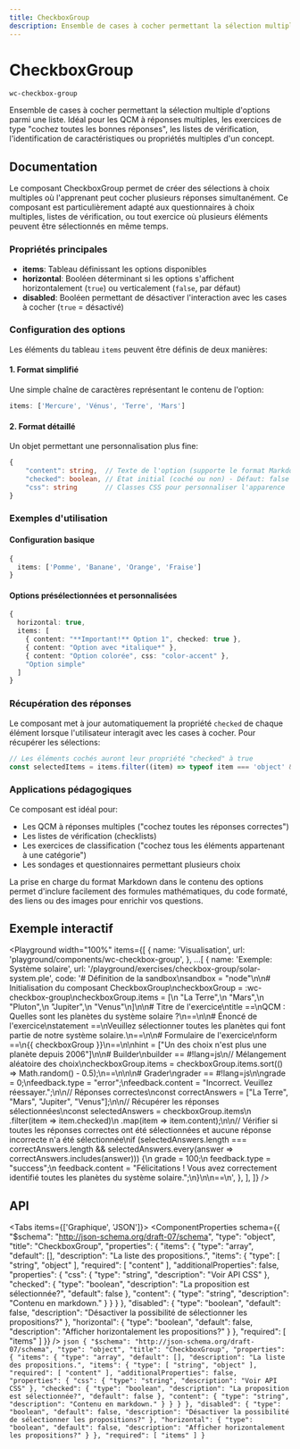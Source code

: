 ```yaml
---
title: CheckboxGroup
description: Ensemble de cases à cocher permettant la sélection multiple d'options parmi une liste. Idéal pour les QCM à réponses multiples, les exercices de type "cochez toutes les bonnes réponses", les listes de vérification, l'identification de caractéristiques ou propriétés multiples d'un concept.
---
```



# CheckboxGroup

`wc-checkbox-group`

Ensemble de cases à cocher permettant la sélection multiple d'options parmi une liste. Idéal pour les QCM à réponses multiples, les exercices de type "cochez toutes les bonnes réponses", les listes de vérification, l'identification de caractéristiques ou propriétés multiples d'un concept.

## Documentation

Le composant CheckboxGroup permet de créer des sélections à choix multiples où l'apprenant peut cocher plusieurs réponses simultanément. Ce composant est particulièrement adapté aux questionnaires à choix multiples, listes de vérification, ou tout exercice où plusieurs éléments peuvent être sélectionnés en même temps.

### Propriétés principales

- **items**: Tableau définissant les options disponibles
- **horizontal**: Booléen déterminant si les options s'affichent horizontalement (`true`) ou verticalement (`false`, par défaut)
- **disabled**: Booléen permettant de désactiver l'interaction avec les cases à cocher (`true` = désactivé)

### Configuration des options

Les éléments du tableau `items` peuvent être définis de deux manières:

#### 1. Format simplifié

Une simple chaîne de caractères représentant le contenu de l'option:

```typescript
items: ['Mercure', 'Vénus', 'Terre', 'Mars']
```

#### 2. Format détaillé

Un objet permettant une personnalisation plus fine:

```typescript
{
    "content": string,  // Texte de l'option (supporte le format Markdown)
    "checked": boolean, // État initial (coché ou non) - Défaut: false
    "css": string       // Classes CSS pour personnaliser l'apparence
}
```

### Exemples d'utilisation

#### Configuration basique

```typescript
{
  items: ['Pomme', 'Banane', 'Orange', 'Fraise']
}
```

#### Options présélectionnées et personnalisées

```typescript
{
  horizontal: true,
  items: [
    { content: "**Important!** Option 1", checked: true },
    { content: "Option avec *italique*" },
    { content: "Option colorée", css: "color-accent" },
    "Option simple"
  ]
}
```

### Récupération des réponses

Le composant met à jour automatiquement la propriété `checked` de chaque élément lorsque l'utilisateur interagit avec les cases à cocher. Pour récupérer les sélections:

```typescript
// Les éléments cochés auront leur propriété "checked" à true
const selectedItems = items.filter((item) => typeof item === 'object' && item.checked)
```

### Applications pédagogiques

Ce composant est idéal pour:

- Les QCM à réponses multiples ("cochez toutes les réponses correctes")
- Les listes de vérification (checklists)
- Les exercices de classification ("cochez tous les éléments appartenant à une catégorie")
- Les sondages et questionnaires permettant plusieurs choix

La prise en charge du format Markdown dans le contenu des options permet d'inclure facilement des formules mathématiques, du code formaté, des liens ou des images pour enrichir vos questions.

## Exemple interactif

<Playground
  width="100%"
  items={[
    {
      name: 'Visualisation',
      url: 'playground/components/wc-checkbox-group',
    },
    ...[
      {
        name: 'Exemple: Système solaire',
        url: '/playground/exercises/checkbox-group/solar-system.ple',
        code: '# Définition de la sandbox\nsandbox = "node"\n\n# Initialisation du composant CheckboxGroup\ncheckboxGroup = :wc-checkbox-group\ncheckboxGroup.items = [\n  "La Terre",\n  "Mars",\n  "Pluton",\n  "Jupiter",\n  "Venus"\n]\n\n# Titre de l\'exercice\ntitle ==\nQCM : Quelles sont les planètes du système solaire ?\n==\n\n# Énoncé de l\'exercice\nstatement ==\nVeuillez sélectionner toutes les planètes qui font partie de notre système solaire.\n==\n\n# Formulaire de l\'exercice\nform ==\n{{ checkboxGroup }}\n==\n\nhint = ["Un des choix n\'est plus une planète depuis 2006"]\n\n# Builder\nbuilder == #!lang=js\n// Mélangement aléatoire des choix\ncheckboxGroup.items = checkboxGroup.items.sort(() => Math.random() - 0.5);\n==\n\n\n# Grader\ngrader == #!lang=js\n\ngrade = 0;\nfeedback.type = "error";\nfeedback.content = "Incorrect. Veuillez réessayer.";\n\n// Réponses correctes\nconst correctAnswers = ["La Terre", "Mars", "Jupiter", "Venus"];\n\n// Récupérer les réponses sélectionnées\nconst selectedAnswers = checkboxGroup.items\n    .filter(item => item.checked)\n    .map(item => item.content);\n\n// Vérifier si toutes les réponses correctes ont été sélectionnées et aucune réponse incorrecte n\'a été sélectionnée\nif (selectedAnswers.length === correctAnswers.length && selectedAnswers.every(answer => correctAnswers.includes(answer))) {\n  grade = 100;\n  feedback.type = "success";\n  feedback.content = "Félicitations ! Vous avez correctement identifié toutes les planètes du système solaire.";\n}\n\n==\n',
      },
    ],
  ]}
/>

## API

<Tabs items={['Graphique', 'JSON']}>
  <Tab>
    <ComponentProperties schema={{
  "$schema": "http://json-schema.org/draft-07/schema",
  "type": "object",
  "title": "CheckboxGroup",
  "properties": {
    "items": {
      "type": "array",
      "default": [],
      "description": "La liste des propositions.",
      "items": {
        "type": [
          "string",
          "object"
        ],
        "required": [
          "content"
        ],
        "additionalProperties": false,
        "properties": {
          "css": {
            "type": "string",
            "description": "Voir API CSS"
          },
          "checked": {
            "type": "boolean",
            "description": "La proposition est sélectionnée?",
            "default": false
          },
          "content": {
            "type": "string",
            "description": "Contenu en markdown."
          }
        }
      }
    },
    "disabled": {
      "type": "boolean",
      "default": false,
      "description": "Désactiver la possibilité de sélectionner les propositions?"
    },
    "horizontal": {
      "type": "boolean",
      "default": false,
      "description": "Afficher horizontalement les propositions?"
    }
  },
  "required": [
    "items"
  ]
}} />
  </Tab>
  <Tab>
    ```json
    {
  "$schema": "http://json-schema.org/draft-07/schema",
  "type": "object",
  "title": "CheckboxGroup",
  "properties": {
    "items": {
      "type": "array",
      "default": [],
      "description": "La liste des propositions.",
      "items": {
        "type": [
          "string",
          "object"
        ],
        "required": [
          "content"
        ],
        "additionalProperties": false,
        "properties": {
          "css": {
            "type": "string",
            "description": "Voir API CSS"
          },
          "checked": {
            "type": "boolean",
            "description": "La proposition est sélectionnée?",
            "default": false
          },
          "content": {
            "type": "string",
            "description": "Contenu en markdown."
          }
        }
      }
    },
    "disabled": {
      "type": "boolean",
      "default": false,
      "description": "Désactiver la possibilité de sélectionner les propositions?"
    },
    "horizontal": {
      "type": "boolean",
      "default": false,
      "description": "Afficher horizontalement les propositions?"
    }
  },
  "required": [
    "items"
  ]
}
    ```
  </Tab>
</Tabs>

